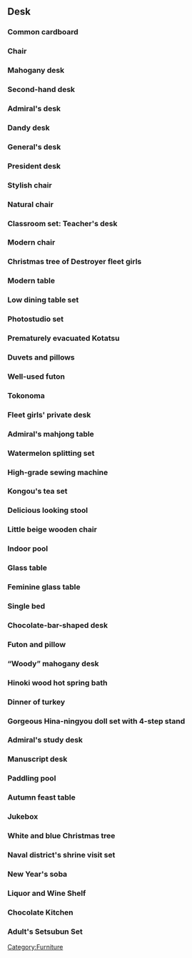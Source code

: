 ==Desk==
===Common cardboard ===
{{FurnitureInfo
|name=Common cardboard 
|type=desk 
|japanesename=ただの段ボール 
|image=Common cardboard.png 
|coin=0 
|fairy=0
|releasenote= Default
}}
===Chair ===
{{FurnitureInfo
|name=Chair 
|type=desk 
|japanesename=椅子 
|image=Chair.png 
|coin=100 
|fairy=0
|releasenote=
}}
===Mahogany desk ===
{{FurnitureInfo
|name=Mahogany desk 
|type=desk 
|japanesename=執務机 
|image=Mahogany desk.png 
|coin=200 
|fairy=0
|releasenote=
}}
===Second-hand desk ===
{{FurnitureInfo
|name=Second-hand desk 
|type=desk 
|japanesename=おさがりの机 
|image=Second-hand desk.png 
|coin=0 
|fairy=0
|releasenote=
}}
===Admiral's desk ===
{{FurnitureInfo
|name=Admiral's desk 
|type=desk 
|japanesename=提督の机 
|image=Admiral's desk.png 
|coin=350 
|fairy=0
|releasenote=
}}
===Dandy desk ===
{{FurnitureInfo
|name=Dandy desk 
|type=desk 
|japanesename=ダンディな机 
|image=Dandy desk.png 
|coin=0 
|fairy=0
|releasenote=
}}
===General's desk ===
{{FurnitureInfo
|name=General's desk 
|type=desk 
|japanesename=大将の机 
|image=General's desk.png 
|coin=500 
|fairy=0
|releasenote=
}}
===President desk ===
{{FurnitureInfo
|name=President desk 
|type=desk 
|japanesename=社長の机 
|image=President desk.png 
|coin=0 
|fairy=0
|releasenote=
}}
===Stylish chair ===
{{FurnitureInfo
|name=Stylish chair 
|type=desk 
|japanesename=インテリア椅子 
|image=Stylish chair.png 
|coin=200 
|fairy=0
|releasenote=
}}
===Natural chair ===
{{FurnitureInfo
|name=Natural chair 
|type=desk 
|japanesename=ナチュラルな椅子 
|image=Natural chair.png 
|coin=0 
|fairy=0
|releasenote=
}}
===Classroom set: Teacher's desk ===
{{FurnitureInfo
|name=Classroom set: Teacher's desk 
|type=desk 
|japanesename=教室セット「教卓」 
|image=Classroom set Teacher's desk.png 
|coin=40000 
|fairy=0
|releasenote=
}}
===Modern chair ===
{{FurnitureInfo
|name=Modern chair 
|type=desk 
|japanesename=モダンチェア 
|image=Modern chair.png 
|coin=350 
|fairy=0
|releasenote=
}}
===Christmas tree of Destroyer fleet girls===
{{FurnitureInfo
|name=Christmas tree of Destroyer fleet girls 
|type=desk 
|japanesename=駆逐艦娘のツリー 
|image=Christmas tree of Destroyer fleet girls.png 
|coin=3000 
|fairy=1
|releasenote=Sold till 1/22/2014
}}
===Modern table ===
{{FurnitureInfo
|name=Modern table 
|type=desk 
|japanesename=モダンなテーブル 
|image=Modern table.png 
|coin=0 
|fairy=0
|releasenote=
}}
===Low dining table set ===
{{FurnitureInfo
|name=Low dining table set 
|type=desk 
|japanesename=ちゃぶ台セット 
|image=Low dining table set.png 
|coin=2000 
|fairy=1
|releasenote=
}}
===Photostudio set ===
{{FurnitureInfo
|name=Photostudio set 
|type=desk 
|japanesename=撮影セット 
|image=Photostudio set.png 
|coin=3500 
|fairy=1
|releasenote=
}}
===Prematurely evacuated Kotatsu ===
{{FurnitureInfo
|name=Prematurely evacuated Kotatsu 
|type=desk 
|japanesename=早く出しすぎた炬燵 
|image=Prematurely evacuated Kotatsu.png 
|coin=3500 
|fairy=1
|releasenote=
}}
===Duvets and pillows ===
{{FurnitureInfo
|name=Duvets and pillows 
|type=desk 
|japanesename=羽毛布団と枕 
|image=Duvets and pillow.png 
|coin=2000 
|fairy=1
|releasenote=
}}
===Well-used futon ===
{{FurnitureInfo
|name=Well-used futon 
|type=desk 
|japanesename=煎餅布団 
|image=Well-used futon.png 
|coin=300 
|fairy=0
|releasenote= Reward for clearing the quest “WB02”
}}
===Tokonoma ===
{{FurnitureInfo
|name=Tokonoma 
|type=desk 
|japanesename=床の間 
|image=Tokonoma.png 
|coin=2000 
|fairy=1
|releasenote=
}}
===Fleet girls' private desk ===
{{FurnitureInfo
|name=Fleet girls' private desk 
|type=desk 
|japanesename=艦娘専用デスク 
|image=Fleet girls' private desk.png 
|coin=400 
|fairy=0
|releasenote=
}}
===Admiral's mahjong table ===
{{FurnitureInfo
|name=Admiral's mahjong table 
|type=desk 
|japanesename=提督の麻雀卓 
|image=Admiral's mahjong table.png 
|coin=3000 
|fairy=1
|releasenote=
}}
===Watermelon splitting set ===
{{FurnitureInfo
|name=Watermelon splitting set 
|type=desk 
|japanesename=西瓜割りセット 
|image=Watermelon splitting set.png 
|coin=1700 
|fairy=0
|releasenote= Sold till 10/16/2013
}}
===High-grade sewing machine ===
{{FurnitureInfo
|name=High-grade sewing machine 
|type=desk 
|japanesename=高級ミシン 
|image=High-grade sewing machine.png 
|coin=4500 
|fairy=1
|releasenote= Sold till 8/14/2013
}}
===Kongou's tea set ===
{{FurnitureInfo
|name=Kongou's tea set 
|type=desk 
|japanesename=金剛の紅茶セット 
|image=Kongou's tea set.png 
|coin=9000 
|fairy=1
|releasenote= Sold till 2/14/2014
}}
===Delicious looking stool ===
{{FurnitureInfo
|name=Delicious looking stool 
|type=desk 
|japanesename=おいしそうなスツール 
|image=Delicious looking stool.png 
|coin=0 
|fairy=0
|releasenote=
}}
===Little beige wooden chair ===
{{FurnitureInfo
|name=Little beige wooden chair 
|type=desk 
|japanesename=小さなウッドベージュの椅子 
|image=Little beige wooden chair.png 
|coin=0 
|fairy=0
|releasenote=
}}
===Indoor pool ===
{{FurnitureInfo
|name=Indoor pool 
|type=desk 
|japanesename=ご家庭用プール 
|image=Indoor pool.png 
|coin=2000 
|fairy=1
|releasenote= Sold till 9/4/2013
}}
===Glass table ===
{{FurnitureInfo
|name=Glass table 
|type=desk 
|japanesename=ガラステーブル 
|image=Glass table.png 
|coin=350 
|fairy=0
|releasenote=
}}
===Feminine glass table ===
{{FurnitureInfo
|name=Feminine glass table 
|type=desk 
|japanesename=フェミニンガラステーブル 
|image=Feminine glass table.png 
|coin=0 
|fairy=0
|releasenote=
}}
===Single bed ===
{{FurnitureInfo
|name=Single bed 
|type=desk 
|japanesename=シングルベッド 
|image=Single bed.png 
|coin=4000 
|fairy=1
|releasenote= Sold till 11/20/2013
}}
===Chocolate-bar-shaped desk ===
{{FurnitureInfo
|name=Chocolate-bar-shaped desk 
|type=desk 
|japanesename=板チョコ型の机 
|image=Chocolate-bar-shaped desk.png 
|coin=1200 
|fairy=0
|releasenote= Sold till 2/26/2013
}}
===Futon and pillow ===
{{FurnitureInfo
|name=Futon and pillow 
|type=desk 
|japanesename=布団と枕 
|image=Futon and pillow.png 
|coin=50 
|fairy=0
|releasenote=
}}
===“Woody” mahogany desk ===
{{FurnitureInfo
|name=“Woody” mahogany desk 
|type=desk 
|japanesename=ウッディな執務机 
|image=Woody mahogany desk.png 
|coin=300 
|fairy=0
|releasenote=
}}
===Hinoki wood hot spring bath===
{{FurnitureInfo
|name=Hinoki wood hot spring bath 
|type=desk 
|japanesename=温泉檜風呂 
|image=Hinoki wood hot spring bath.png 
|coin=8000 
|fairy=1
|releasenote=
}}
===Dinner of turkey ===
{{FurnitureInfo
|name=Dinner of turkey 
|type=desk 
|japanesename=七面鳥のご馳走 
|image=Dinner of turkey.png 
|coin=3000 
|fairy=0
|releasenote= Rewarded for those who logged in during 12/24 -12/25/2013
}}
===Gorgeous Hina-ningyou doll set with 4-step stand ===
{{FurnitureInfo
|name=Gorgeous Hina-ningyou doll set with 4-step stand 
|type=desk 
|japanesename=雛人形豪華四段飾り 
|image=Gorgeous Hina-ningyou doll set with 4-step stand.png 
|coin=3300 
|fairy=1
|releasenote= Sold till 3/28/2014
|BGM=「桃の節句と艦娘」 Hinamatsuri and the Ship girls 
}}
===Admiral's study desk ===
{{FurnitureInfo
|name=Admiral's study desk 
|type=desk 
|japanesename=提督の書斎机 
|image=Admiral's study desk.png 
|coin=1900 
|fairy=0
|releasenote=
}}
===Manuscript desk ===
{{FurnitureInfo
|name=Manuscript desk 
|type=desk 
|japanesename=原稿机 
|image=Manuscript desk.png 
|coin=25000 
|fairy=0
|releasenote=
}}
===Paddling pool ===
{{FurnitureInfo
|name=Paddling pool 
|type=desk 
|japanesename=ビニールプール 
|image=Paddling pool.png 
|coin=1500 
|fairy=0
|releasenote=
}}
===Autumn feast table ===
{{FurnitureInfo
|name=Autumn feast table 
|type=desk 
|japanesename=秋刀魚の食卓 
|image=Autumn feast table.png 
|coin=2200 
|fairy=1
|releasenote=
|BGM=「秋の鎮守府」 Naval district in Autumn
}}
===Jukebox ===
{{FurnitureInfo
|name=Jukebox 
|type=desk 
|japanesename=ジュークボックス 
|image=Jukebox.png 
|coin=8000 
|fairy=1
|releasenote=
|feature=Change BGM using furniture coins. See [[Jukebox]]
}}
===White and blue Christmas tree===
{{FurnitureInfo
|name=White and blue Christmas tree 
|type=desk 
|japanesename=白と青のツリー
|image=White and blue Christmas tree.png
|coin=5000 
|fairy=1
|releasenote= Sold starting 12/1/2014
|BGM=「冬の抜錨」 Winter's Voyage
}}
===Naval district's shrine visit set===
{{FurnitureInfo
|name=Naval district's shrine visit set
|type=desk 
|japanesename=鎮守府初詣セット 
|image=Naval district's shrine visit set.png
|coin=30000 
|fairy=0
|releasenote=Sold starting 12/26/2014
}}
===New Year's soba===
{{FurnitureInfo
|name=New Year's soba 
|type=desk 
|japanesename=年越し蕎麦 
|image=New Year's soba.png
|coin=2200 
|fairy=1
|releasenote=Sold starting 12/26/2014
|BGM=「迎春の鎮守府」 New Year greetings from the Naval district
}}
=== Liquor and Wine Shelf===
{{FurnitureInfo
|name= Liquor and Wine Shelf
|type=desk 
|japanesename=洋酒＆ワイン棚
|image=洋酒＆ワイン棚.png
|coin=20000 
|fairy=0
|releasenote=Sold starting 1/24/2015
}}
===Chocolate Kitchen===
{{FurnitureInfo
|name=Chocolate Kitchen
|type=desk 
|japanesename= チョコレートキッチン
|image=チョコレートキッチン.png
|coin=1800 
|fairy=0
|releasenote=Sold starting 1/24/2015
|BGM=「艦娘のお菓子作り」 Candy-making by the Ship girls
}}
===Adult's Setsubun Set===
{{FurnitureInfo
|name=Adult's Setsubun Set
|type=desk 
|japanesename=大人の節分セット
|image=大人の節分セット.png
|coin=2000 
|fairy=1
|releasenote=Return to sale starting 1/24/2015
|BGM=「節分の鎮守府」Setsubun at the Naval district
}}
[[Category:Furniture]]